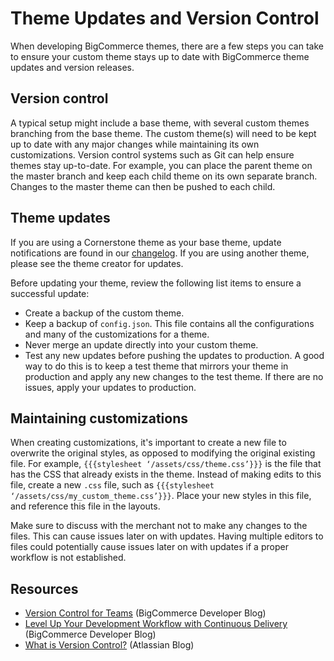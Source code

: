 # Theme Updates and Version Control



When developing BigCommerce themes, there are a few steps you can take to ensure your custom theme stays up to date with BigCommerce theme updates and version releases.

## Version control

A typical setup might include a base theme, with several custom themes branching from the base theme. The custom theme(s) will need to be kept up to date with any major changes while maintaining its own customizations. Version control systems such as Git can help ensure themes stay up-to-date. For example, you can place the parent theme on the master branch and keep each child theme on its own separate branch. Changes to the master theme can then be pushed to each child.


## Theme updates

If you are using a Cornerstone theme as your base theme, update notifications are found in our [changelog](/changelog). If you are using another theme, please see the theme creator for updates.

Before updating your theme, review the following list items to ensure a successful update:

* Create a backup of the custom theme.
* Keep a backup of `config.json`. This file contains all the configurations and many of the customizations for a theme.
* Never merge an update directly into your custom theme.
* Test any new updates before pushing the updates to production. A good way to do this is to keep a test theme that mirrors your theme in production and apply any new changes to the test theme. If there are no issues, apply your updates to production.

## Maintaining customizations

When creating customizations, it's important to create a new file to overwrite the original styles, as opposed to modifying the original existing file. For example, `{{{stylesheet ‘/assets/css/theme.css’}}}` is the file that has the CSS that already exists in the theme. Instead of making edits to this file, create a new `.css` file, such as `{{{stylesheet ‘/assets/css/my_custom_theme.css’}}}`. Place your new styles in this file, and reference this file in the layouts.

Make sure to discuss with the merchant not to make any changes to the files. This can cause issues later on with updates. Having multiple editors to files could potentially cause issues later on with updates if a proper workflow is not established.

## Resources
* [Version Control for Teams](https://medium.com/bigcommerce-developer-blog/version-control-for-teams-a186bd74ba7e?source=friends_link&sk=721c0fc073cbe5b729c1a2282377ca86) (BigCommerce Developer Blog)
* [Level Up Your Development Workflow with Continuous Delivery](https://medium.com/bigcommerce-developer-blog/how-to-level-up-your-development-workflow-with-continuous-delivery-3a6493cc1d13) (BigCommerce Developer Blog)
* [What is Version Control?](https://www.atlassian.com/git/tutorials/what-is-version-control) (Atlassian Blog)
